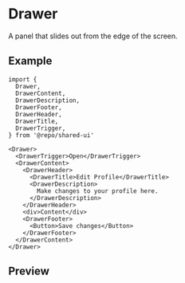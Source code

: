 
<Meta of={Stories} />

# Drawer

A panel that slides out from the edge of the screen.

## Example

```tsx
import {
  Drawer,
  DrawerContent,
  DrawerDescription,
  DrawerFooter,
  DrawerHeader,
  DrawerTitle,
  DrawerTrigger,
} from '@repo/shared-ui'

<Drawer>
  <DrawerTrigger>Open</DrawerTrigger>
  <DrawerContent>
    <DrawerHeader>
      <DrawerTitle>Edit Profile</DrawerTitle>
      <DrawerDescription>
        Make changes to your profile here.
      </DrawerDescription>
    </DrawerHeader>
    <div>Content</div>
    <DrawerFooter>
      <Button>Save changes</Button>
    </DrawerFooter>
  </DrawerContent>
</Drawer>
```

## Preview

<Primary />
